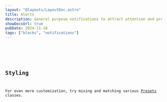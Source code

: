 ```yaml
---
layout: "@layouts/LayoutDoc.astro"
title: Alerts
description: General purpose notifications to attract attention and provide critical actions.
showDocsUrl: true
pubDate: 2024-11-18
tags: ["blocks", "notifications"]
---
```




<Preview client:visible>
  <Fragment slot="preview">
    <Example />
  </Fragment>
  <Fragment slot="code">
    <Code code={ExampleRaw} lang="astro" />
  </Fragment>
</Preview>

## Styling

For even more customization, try mixing and matching various [Presets](/docs/design/presets) classes.

<Preview client:visible>
  <Fragment slot="preview">
    <ExampleColors />
  </Fragment>
  <Fragment slot="code">
    <Code code={ExampleColorsRaw} lang="astro" />
  </Fragment>
</Preview>
